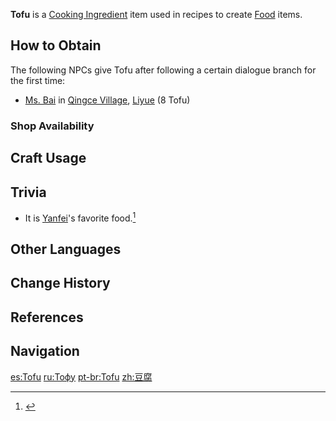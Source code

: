 {{Item Infobox
|id           = 100088
|image        = Item Tofu.png
|type         = Cooking Ingredients
|invCategory  = Materials
|description  = Freshly made bean product that has a silky-smooth tender texture.
|source1      = {{Sold By}}
}}
'''Tofu''' is a [[Cooking Ingredient]] item used in recipes to create [[Food]] items.

==How to Obtain==
The following NPCs give Tofu after following a certain dialogue branch for the first time:
*[[Ms. Bai]] in [[Qingce Village]], [[Liyue]] (8 Tofu)

===Shop Availability===
{{Shop Availability}}

==Craft Usage==
{{Craft Usage}}

==Trivia==
*It is [[Yanfei]]'s favorite food.<ref>{{Ref/VO|Yanfei|Favorite Food}}</ref>

==Other Languages==
{{Other Languages
|default_hidden = 1
|en      = Tofu
|zhs     = 豆腐
|zhs_rm  = Dòufu
|zht     = 豆腐
|zht_rm  = Dòufǔ
|ja      = 豆腐
|ja_rm   = Toufu
|ko      = {{tt|두부|豆腐}}
|ko_rm   = Dubu
|es      = Tofu
|fr      = Tofu
|ru      = Тофу
|th      = Tofu
|vi      = Đậu hũ
|de      = Tofu
|id      = Tofu
|pt      = Tofu
}}

==Change History==
{{Change History|1.0}}

==References==
{{Reflist}}

==Navigation==
{{Material Navbox|type=Crafting Materials}}

[[es:Tofu]]
[[ru:Тофу]]
[[pt-br:Tofu]]
[[zh:豆腐]]
